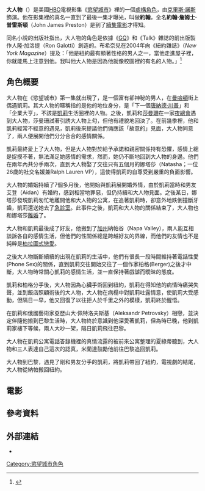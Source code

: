{{Infobox character
| colour     = pink
| name       = 大人物
| original_name = Mr. Big
| image      = 
| caption    =
| first      = [[慾望城市|慾望城市]]（第1.01集）
| last       =
| cause      = 
| nickname   = 
| alias      = Big<br />約翰·詹姆士·普雷斯頓
| species    = 
| gender     = [[男|男]]
| born       = {{birth date and age|1955|04|07}} 
| occupation = [[企業家|企業家]]、[[金融家|金融家]]
| title      = 
| family     = 
| spouse     = 芭芭拉（離婚）<br />娜塔莎（離婚）<br /> [[凱莉·布雷蕭|凱莉·布雷蕭]]
| children   = 
| relatives  = 
| episode    = 44
| portrayer  = [[克里斯·諾斯|克里斯·諾斯]]
| creator    = [[坎蒂絲·布希奈兒|坎蒂絲·布希奈兒]]
}}

'''大人物'''（{{lang-en|Mr. Big}}）是美國[[HBO|HBO]]電視影集《[[慾望城市|慾望城市]]》裡的一個[[虛構角色|虛構角色]]，由[[克里斯·諾斯|克里斯·諾斯]]飾演。他在影集裡的真名一直到了最後一集才曝光，叫做'''約翰'''，全名'''約翰·詹姆士·普雷斯頓'''（John James Preston）是到了[[慾望城市_(電影)|續集電影]]才得知。

同名小說的出版社指出，大人物的角色是依據《[[GQ|GQ]]》和《Talk》雜誌的前出版製作人隆·加洛提（Ron Galotti）創造的。布希奈兒在2004年向《紐約雜誌》（''New York Magazine''）提及：「他是紐約最有顯著性格的男人之一，當他走進屋子裡，你就能馬上注意到他。我叫他大人物是因為他就像校園裡的有名的人物。」<ref>{{Cite web |url=http://nymag.com/nymetro/news/media/features/n_10334/ |title=存档副本 |access-date=2009-07-11 |archive-date=2021-01-24 |archive-url=https://web.archive.org/web/20210124105528/https://nymag.com/nymetro/news/media/features/n_10334/ |dead-url=no }}</ref>

==角色概要==
大人物在《慾望城市》第一集就出現了，是一個富有卻神秘的男人，在[[曼哈頓|曼哈頓]]街上偶遇凱莉。其大人物的暱稱指的是他的地位身分，是「下一個[[唐納德·川普|唐納德·川普]]」和「企業大亨」，不該是[[凱莉·布雷蕭|凱莉]]生活圈裡的人物。之後，凱莉和[[莎曼珊·瓊斯|莎曼珊]]在一家[[夜總會|夜總會]]遇到大人物，莎曼珊試著引誘大人物上勾，但他有禮貌地回決了。在前幾季裡，他和凱莉經常不經意的遇見，凱莉後來提議他們倆應該「故意的」見面，大人物同意了，兩人便展開他們分分合合的感情關係。

凱莉最終愛上了大人物，但是大人物對於給予承諾和親密關係持有恐懼，感情上總是捉摸不著，無法滿足她感情的需求，然而，她仍不斷地回到大人物的身邊。他們在兩年內共分手兩次，直到大人物娶了交往只有五個月的娜塔莎（Natasha；一位26歲的社交名媛兼Ralph Lauren VP），這使得凱莉的自尊受到嚴重的負面影響。

大人物的婚姻持續了7個多月後，他開始與凱莉展開婚外情，由於凱莉當時和男友艾登（Aidan）有婚約，感到相當地罪惡，但仍持續和大人物見面。之後某日，娜塔莎發現凱莉匆忙地離開他和大人物的公寓，在追著凱莉時，卻意外地跌倒撞斷牙齒，凱莉還送她去了[[急診室|急診室]]。此事件之後，凱莉和大人物的關係結束了，大人物也和娜塔莎[[離婚|離婚]]了。

大人物和凱莉最後成了好友，他搬到了[[加州|加州]]納帕谷（Napa Valley），兩人能互相談訴各自的感情生活，但他們的性關係總是跨越好友的界線，而他們的友情也不是純粹是[[柏拉圖式戀愛|柏拉圖式戀愛]]。

之後大人物斷斷續續的出現在凱莉的生活中，他們有很長一段時間維持著電話性愛(Phone Sex)的關係，直到凱莉交往開始交往了一個作家柏格(Berger)之後才中斷，大人物時常關心凱莉的感情生活，並一直保持著戲謔而曖昧的態度。

凱莉和柏格分手後，大人物因為心臟手術回到紐約，凱莉在得知他的病情時痛哭失聲，並到飯店照顧術後的大人物，大人物在病榻中對凱莉吐露情意，使凱莉大受感動，但隔日一早，他又回復了以往拒人於千里之外的模樣，凱莉終於醒悟。

在凱莉和俄國藝術家亞歷山大·佩特洛夫斯基（Aleksandr Petrovsky）相戀，並決定伴隨他搬到巴黎生活時，大人物終於意識到他深愛著凱莉，但為時已晚，他到凱莉家樓下等候，兩人大吵一架，隔日凱莉飛往巴黎。

大人物在凱莉公寓電話答錄機裡的真情流露的被前來公寓整理的夏綠蒂聽到，大人物和三人表達自己這次的認真，米蘭達鼓勵他前往巴黎追回凱莉。

大人物到巴黎，遇見了剛和男友分手的凱莉，將凱莉帶回了紐約，電視劇的結尾，大人物從納帕搬回紐約。

==電影==

==參考資料==
<div class="references-small">
<references />
</div>

==外部連結==
* {{imdb character|id=0018419|character=大人物}}

{{慾望城市}}
{{DEFAULTSORT:Mr. Big}}
[[Category:慾望城市角色|Category:慾望城市角色]]